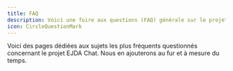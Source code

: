 ```yaml
---
title: FAQ
description: Voici une foire aux questions (FAQ) générale sur le projet EJDA Chat.
icon: CircleQuestionMark
---
```


Voici des pages dédiées aux sujets les plus fréquents questionnés concernant le projet EJDA Chat. Nous en ajouterons au fur et à mesure du temps.


<Card
    title="Sécurité"
    description="Informations sur la sécurité du projet EJDA Chat."
    href="/docs/faq/securite/"
/>

<Card
    title="Fichier et GIFs"
    description="Comment gérer les fichiers et GIFs dans EJDA Chat."
    href="/docs/faq/fichier-et-gifs/"
/>